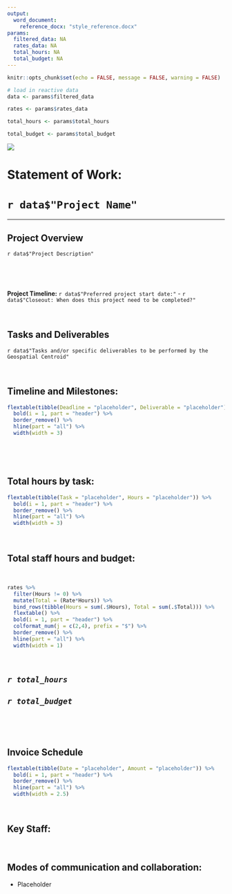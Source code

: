 ```yaml
---
output:
  word_document:
    reference_docx: "style_reference.docx"
params:
  filtered_data: NA
  rates_data: NA
  total_hours: NA
  total_budget: NA
---
```


```r
knitr::opts_chunk$set(echo = FALSE, message = FALSE, warning = FALSE)
```

```r
# load in reactive data
data <- params$filtered_data

rates <- params$rates_data

total_hours <- params$total_hours

total_budget <- params$total_budget
```

![](CSU-Signature.png)

# Statement of Work:

# `r data$"Project Name"`

------------------------------------------------------------------------

## **Project Overview**

`r data$"Project Description"`

<br>

<br>

**Project Timeline:** `r data$"Preferred project start date:"` - `r data$"Closeout: When does this project need to be completed?"`

<br>

## **Tasks and Deliverables**

<!-- should we ask users to input this information with bullet points in form? -->

`r data$"Tasks and/or specific deliverables to be performed by the Geospatial Centroid"`

<br>

### 

## **Timeline and Milestones:**

```r
flextable(tibble(Deadline = "placeholder", Deliverable = "placeholder")) %>% 
  bold(i = 1, part = "header") %>% 
  border_remove() %>% 
  hline(part = "all") %>% 
  width(width = 3)
```

<br>

<br>

## Total hours by task:

```r
flextable(tibble(Task = "placeholder", Hours = "placeholder")) %>% 
  bold(i = 1, part = "header") %>% 
  border_remove() %>% 
  hline(part = "all") %>% 
  width(width = 3)
```

<br>

## **Total staff hours and budget:**

<br>

```r
rates %>% 
  filter(Hours != 0) %>% 
  mutate(Total = (Rate*Hours)) %>% 
  bind_rows(tibble(Hours = sum(.$Hours), Total = sum(.$Total))) %>% 
  flextable() %>% 
  bold(i = 1, part = "header") %>% 
  colformat_num(j = c(2,4), prefix = "$") %>% 
  border_remove() %>% 
  hline(part = "all") %>% 
  width(width = 1)
```

<br>

## *`r total_hours`*

## *`r total_budget`*

<br>

<br>

## **Invoice Schedule**

```r
flextable(tibble(Date = "placeholder", Amount = "placeholder")) %>%    
  bold(i = 1, part = "header") %>% 
  border_remove() %>%    
  hline(part = "all") %>%    
  width(width = 2.5)
```

<br>

## **Key Staff:**

<br>

## **Modes of communication and collaboration**:

-   Placeholder

<br>

### 
